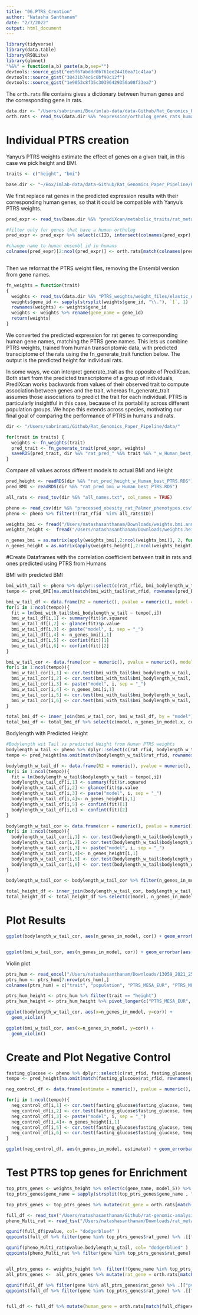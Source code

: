 ```yaml
---
title: "06.PTRS_Creation"
author: "Natasha Santhanam"
date: "2/7/2022"
output: html_document
---
```


```r
library(tidyverse)
library(data.table)
library(RSQLite)
library(glmnet)
"%&%" = function(a,b) paste(a,b,sep="")
devtools::source_gist("ee5f67abddd0b761ee24410ea71c41aa")
devtools::source_gist("38431b74c6c0bf90c12f")
devtools::source_gist("1e9053c8f35c30396429350a08f33ea7")
```

The `orth.rats` file contains gives a dictionary between human genes and the corresponding gene in rats. 
```r
data.dir <- "/Users/sabrinami/Box/imlab-data/data-Github/Rat_Genomics_Paper_Pipeline/data/"
orth.rats <- read_tsv(data.dir %&% "expression/ortholog_genes_rats_humans.tsv", col_names = TRUE)
```

# Individual PTRS creation

Yanyu's PTRS weights estimate the effect of genes on a given trait, in this case we pick height and BMI. 

```r
traits <- c("height", "bmi")
```

```r
base.dir <- "~/Box/imlab-data/data-Github/Rat_Genomics_Paper_Pipeline/Results/"
```
We first replace rat genes in the predicted expression results with their corresponding human genes, so that it could be compatible with Yanyu's PTRS weights.

```r
pred_expr <- read_tsv(base.dir %&% "prediXcan/metabolic_traits/rat_metabolic_Ac_best__predict.txt") %>% select(-c(FID))

#filter only for genes that have a human ortholog
pred_expr <- pred_expr %>% select(c(IID, intersect(colnames(pred_expr), orth.rats$rnorvegicus_homolog_ensembl_gene) ))

#change name to human ensembl id in humans
colnames(pred_expr)[2:ncol(pred_expr)] <- orth.rats[match(colnames(pred_expr)[2:ncol(pred_expr)], orth.rats$rnorvegicus_homolog_ensembl_gene), 1] %>% .[["ensembl_gene_id"]]
  
```

Then we reformat the PTRS weight files, removing the Ensembl version from gene names.


```r
fn_weights = function(trait)
{
  weights <- read_tsv(data.dir %&% "PTRS_weights/weight_files/elastic_net_alpha_0.1_British.export_model/weights." %&% trait %&% ".tsv.gz")
  weights$gene_id <- sapply(strsplit(weights$gene_id, "\\."), `[`, 1)
  rownames(weights) <- weights$gene_id
  weights <- weights %>% rename(gene_name = gene_id)
  return(weights)
}

```

We converted the predicted expression for rat genes to corresponding human gene names, matching the PTRS gene names. This lets us combine PTRS weights, trained from human transcriptomic data, with predicted transciptome of the rats using the fn_generate_trait function below. The output is the predicted height for individual rats. 

In some ways, we can interpret generate_trait as the opposite of PrediXcan. Both start from the predicted transcriptome of a group of individuals, PrediXcan works backwards from values of their observed trait to compute association between genes and the trait, whereas fn_generate_trait assumes those associations to predict the trait for each individual. PTRS is particularly insightful in this case, because of its portability across different population groups. We hope this extends across species, motivating our final goal of comparing the performance of PTRS in humans and rats.

```r
dir <- "/Users/sabrinami/Github/Rat_Genomics_Paper_Pipeline/data/"

for(trait in traits) {
  weights <- fn_weights(trait)
  pred_trait <- fn_generate_trait(pred_expr, weights)
  saveRDS(pred_trait, dir %&% "rat_pred_" %&% trait %&% "_w_Human_best_PTRS.RDS")
}

```

Compare all values across different models to actual BMI and Height
```r
pred_height <- readRDS(dir %&% "rat_pred_height_w_Human_best_PTRS.RDS") 
pred_BMI <- readRDS(dir %&% "rat_pred_bmi_w_Human_best_PTRS.RDS")

all_rats <- read_tsv(dir %&% "all_names.txt", col_names = TRUE)

pheno <- read_csv(dir %&% "processed_obesity_rat_Palmer_phenotypes.csv")
pheno <- pheno %>% filter(!(rat_rfid  %in% all_rats$ID))
```


```r
weights_bmi <- fread("/Users/natashasanthanam/Downloads/weights.bmi.annot.tsv") 
weights_height <-  fread("/Users/natashasanthanam/Downloads/weights.height.annot.tsv")  

n_genes_bmi = as.matrix(apply(weights_bmi[,2:ncol(weights_bmi)], 2, function(x) sum(x != 0 )))
n_genes_height = as.matrix(apply(weights_height[,2:ncol(weights_height)], 2, function(x) sum(x != 0 )))
```


#Create Dataframes with the correlation coefficient between trait in rats and ones predicted using PTRS from Humans

BMI with predicted BMI
```r
bmi_with_tail <- pheno %>% dplyr::select(c(rat_rfid, bmi_bodylength_w_tail)) %>% na.omit()
tempo <- pred_BMI[na.omit(match(bmi_with_tail$rat_rfid, rownames(pred_BMI))), ]

bmi_w_tail_df <- data.frame(R2 = numeric(), pvalue = numeric(), model = character(), n_genes_in_model = numeric(), conf.int.min = numeric(), conf.int.max = numeric())
for(i in 1:ncol(tempo)){
  fit = lm(bmi_with_tail$bmi_bodylength_w_tail ~ tempo[,i])
  bmi_w_tail_df[i,1] <- summary(fit)$r.squared
  bmi_w_tail_df[i,2] <- glance(fit)$p.value
  bmi_w_tail_df[i,3] <- paste("model", i, sep = "_")
  bmi_w_tail_df[i,4] <- n_genes_bmi[i,1]
  bmi_w_tail_df[i,5] <- confint(fit)[1] 
  bmi_w_tail_df[i,6] <- confint(fit)[2]
}

bmi_w_tail_cor <- data.frame(cor = numeric(), pvalue = numeric(), model = character(), n_genes_in_model = numeric(), conf.int.min = numeric(), conf.int.max = numeric())
for(i in 1:ncol(tempo)){
  bmi_w_tail_cor[i,1] <- cor.test(bmi_with_tail$bmi_bodylength_w_tail, tempo[,i])$estimate
  bmi_w_tail_cor[i,2] <- cor.test(bmi_with_tail$bmi_bodylength_w_tail, tempo[,i])$p.value
  bmi_w_tail_cor[i,3] <- paste("model", i, sep = "_")
  bmi_w_tail_cor[i,4] <- n_genes_bmi[i,1]
  bmi_w_tail_cor[i,5] <- cor.test(bmi_with_tail$bmi_bodylength_w_tail, tempo[,i])$conf.int[1]
  bmi_w_tail_cor[i,6] <- cor.test(bmi_with_tail$bmi_bodylength_w_tail, tempo[,i])$conf.int[2]
}

total_bmi_df <- inner_join(bmi_w_tail_cor, bmi_w_tail_df, by = "model")
total_bmi_df <- total_bmi_df %>% select(c(model, n_genes_in_model.x, cor, R2, pvalue.x, conf.int.min.x, conf.int.max.x ))
```

Bodylength with Predicted Height
```r
#Bodylength wit Tail vs predicted Height from Human PTRS weights
bodylength_w_tail <- pheno %>% dplyr::select(c(rat_rfid, bodylength_w_tail)) %>% na.omit()
tempo <- pred_height[na.omit(match(bodylength_w_tail$rat_rfid, rownames(pred_height))), ]

bodylength_w_tail_df <- data.frame(R2 = numeric(), pvalue = numeric(), model = character(), n_genes_in_model = numeric(), conf.int.min = numeric(), conf.int.max = numeric())
for(i in 1:ncol(tempo)){
  fit = lm(bodylength_w_tail$bodylength_w_tail ~ tempo[,i])
  bodylength_w_tail_df[i,1] <- summary(fit)$r.squared
  bodylength_w_tail_df[i,2] <- glance(fit)$p.value
  bodylength_w_tail_df[i,3] <- paste("model", i, sep = "_")
  bodylength_w_tail_df[i,4]<- n_genes_height[i,1]
  bodylength_w_tail_df[i,5] <- confint(fit)[1] 
  bodylength_w_tail_df[i,6] <- confint(fit)[2] 
}

bodylength_w_tail_cor <- data.frame(cor = numeric(), pvalue = numeric(), model = character(), n_genes_in_model = numeric(), conf.int.min = numeric(), conf.int.max = numeric())
for(i in 1:ncol(tempo)){
  bodylength_w_tail_cor[i,1] <- cor.test(bodylength_w_tail$bodylength_w_tail, tempo[,i])$estimate
  bodylength_w_tail_cor[i,2] <- cor.test(bodylength_w_tail$bodylength_w_tail, tempo[,i])$p.value
  bodylength_w_tail_cor[i,3] <- paste("model", i, sep = "_")
  bodylength_w_tail_cor[i,4]<- n_genes_height[i,1]
  bodylength_w_tail_cor[i,5] <- cor.test(bodylength_w_tail$bodylength_w_tail, tempo[,i])$conf.int[1]
  bodylength_w_tail_cor[i,6] <- cor.test(bodylength_w_tail$bodylength_w_tail, tempo[,i])$conf.int[2]
}

bodylength_w_tail_cor <- bodylength_w_tail_cor %>% filter(n_genes_in_model != 0)

total_height_df <- inner_join(bodylength_w_tail_cor, bodylength_w_tail_df, by = "model")
total_height_df <- total_height_df %>% select(c(model, n_genes_in_model.x, cor, R2, pvalue.x, conf.int.min.x, conf.int.max.x ))
```

# Plot Results

```r
ggplot(bodylength_w_tail_cor, aes(n_genes_in_model, cor)) + geom_errorbar(aes(ymin = conf.int.min, ymax = conf.int.max ), width=0.2,  color="gray48") + ylim(c(0,0.1)) + geom_point(position="jitter") +geom_line() + xlab("Number of genes in each model") + ylab("Correlation Coefficient (r)") 


ggplot(bmi_w_tail_cor, aes(n_genes_in_model, cor)) + geom_errorbar(aes(ymin = conf.int.min, ymax = conf.int.max ), width=0.2,  color="gray48") + ylim(c(0 ,0.1)) + geom_point(position="jitter") +geom_line() +  xlab("Number of genes in each model") + ylab("Correlation Coefficient (r)") 
```

Violin plot

```r
ptrs_hum <- read_excel("/Users/natashasanthanam/Downloads/13059_2021_2591_MOESM5_ESM.xlsx")
ptrs_hum <- ptrs_hum[7:nrow(ptrs_hum),]
colnames(ptrs_hum) = c("trait", "population", "PTRS_MESA_EUR", "PTRS_MESA_AFR", "PTRS_MESA_ALL")

ptrs_hum_height <- ptrs_hum %>% filter(trait == "height")
ptrs_hum_height <- ptrs_hum_height %>% pivot_longer(c("PTRS_MESA_EUR", "PTRS_MESA_AFR", "PTRS_MESA_ALL"), names_to = "PTRS") %>% select(-c(trait))
```


```r
ggplot(bodylength_w_tail_cor, aes(x=n_genes_in_model, y=cor)) + 
  geom_violin()

ggplot(bmi_w_tail_cor, aes(x=n_genes_in_model, y=cor)) + 
  geom_violin()
```


# Create and Plot Negative Control
```r
fasting_glucose <- pheno %>% dplyr::select(c(rat_rfid, fasting_glucose)) %>% na.omit()
tempo <- pred_height[na.omit(match(fasting_glucose$rat_rfid, rownames(pred_height))), ]

neg_control_df <- data.frame(estimate = numeric(), pvalue = numeric(), model = character(), n_genes_in_model = numeric(), conf.int.min = numeric(), conf.int.max = numeric())

for(i in 1:ncol(tempo)){
  neg_control_df[i,1] <- cor.test(fasting_glucose$fasting_glucose, tempo[,i])$estimate
  neg_control_df[i,2] <- cor.test(fasting_glucose$fasting_glucose, tempo[,i])$p.value
  neg_control_df[i,3] <- paste("model", i, sep = "_")
  neg_control_df[i,4]<- n_genes_height[i,1]
  neg_control_df[i,5] <- cor.test(fasting_glucose$fasting_glucose, tempo[,i])$conf.int[1]
  neg_control_df[i,6] <- cor.test(fasting_glucose$fasting_glucose, tempo[,i])$conf.int[2]
}

ggplot(neg_control_df, aes(n_genes_in_model, estimate)) + geom_errorbar(aes(ymin = conf.int.min, ymax = conf.int.max ), width=0.2,  color="gray48") + geom_point(position="jitter") +geom_line() +  xlab("Number of genes in each model") + ylab("Correlation Coefficient (r)") 
```

# Test PTRS top genes for Enrichment
```r
top_ptrs_genes <- weights_height %>% select(c(gene_name, model_5)) %>% filter(model_5 != 0) %>% select(c(gene_name))
top_ptrs_genes$gene_name = sapply(strsplit(top_ptrs_genes$gene_name , "\\."), `[`, 1)

top_ptrs_genes <- top_ptrs_genes %>% mutate(rat_gene = orth.rats[match(top_ptrs_genes$gene_name, orth.rats$ensembl_gene_id), 3]$rnorvegicus_homolog_ensembl_gene)

full_df <- read_tsv("/Users/natashasanthanam/Github/rat-genomic-analysis/data/rat_metabolic_traits_best_Ac_full_assocs.txt", col_names = TRUE)
pheno_Multi_rat <- read_tsv("/Users/natashasanthanam/Downloads/rat_metabolic_MultiXcan_pval_assoc.txt", col_names = TRUE)
```

```r
qqunif(full_df$pvalue, col= "dodgerblue4" )
qqpoints(full_df %>% filter(gene %in% top_ptrs_genes$rat_gene) %>% .[["pvalue"]],pch='+', col = "dodgerblue") 

qqunif(pheno_Multi_rat$pvalue.bodylength_w_tail, col= "dodgerblue4" )
qqpoints(pheno_Multi_rat %>% filter(gene %in% top_ptrs_genes$rat_gene) %>% .[["pvalue.bodylength_w_tail"]],pch='+', col = "dodgerblue") 


all_ptrs_genes <- weights_height %>%  filter(!(gene_name %in% top_ptrs_genes$gene_name)) %>% select(c(gene_name))
all_ptrs_genes <-  all_ptrs_genes %>% mutate(rat_gene = orth.rats[match(all_ptrs_genes$gene_name, orth.rats$ensembl_gene_id), 3]$rnorvegicus_homolog_ensembl_gene)

qqunif(full_df %>% filter(gene %in% all_ptrs_genes$rat_gene) %>% .[["pvalue"]])
qqpoints(full_df %>% filter(gene %in% top_ptrs_genes$rat_gene) %>% .[["pvalue"]],pch='+', col = "dodgerblue") 


full_df <- full_df %>% mutate(human_gene = orth.rats[match(full_df$gene, orth.rats$rnorvegicus_homolog_ensembl_gene), 1]$ensembl_gene_id)
```

